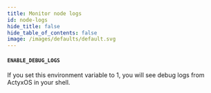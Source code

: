```yaml
---
title: Monitor node logs
id: node-logs
hide_title: false
hide_table_of_contents: false
image: /images/defaults/default.svg
---
```


#### `ENABLE_DEBUG_LOGS`

If you set this environment variable to 1, you will see debug logs from ActyxOS in your shell.
